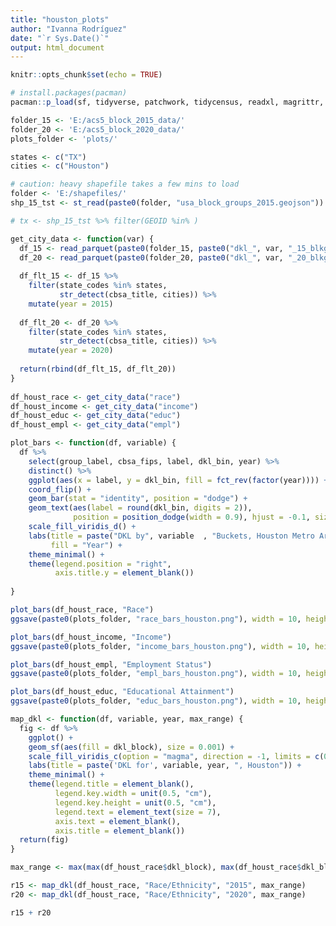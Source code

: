 ```yaml
---
title: "houston_plots"
author: "Ivanna Rodríguez"
date: "`r Sys.Date()`"
output: html_document
---
```


```r
knitr::opts_chunk$set(echo = TRUE)
```

```r
# install.packages(pacman)
pacman::p_load(sf, tidyverse, patchwork, tidycensus, readxl, magrittr, here, arrow)
```

```r
folder_15 <- 'E:/acs5_block_2015_data/'
folder_20 <- 'E:/acs5_block_2020_data/'
plots_folder <- 'plots/'

states <- c("TX")
cities <- c("Houston")
```

```r
# caution: heavy shapefile takes a few mins to load
folder <- 'E:/shapefiles/'
shp_15_tst <- st_read(paste0(folder, "usa_block_groups_2015.geojson"))
```
```r
# tx <- shp_15_tst %>% filter(GEOID %in% )
```


```r
get_city_data <- function(var) {
  df_15 <- read_parquet(paste0(folder_15, paste0("dkl_", var, "_15_blkgrp_all_states.parquet"))) %>% ungroup()
  df_20 <- read_parquet(paste0(folder_20, paste0("dkl_", var, "_20_blkgrp_all_states.parquet"))) %>% ungroup()
  
  df_flt_15 <- df_15 %>%
    filter(state_codes %in% states,
           str_detect(cbsa_title, cities)) %>%
    mutate(year = 2015)
  
  df_flt_20 <- df_20 %>%
    filter(state_codes %in% states,
           str_detect(cbsa_title, cities)) %>%
    mutate(year = 2020)
  
  return(rbind(df_flt_15, df_flt_20))
}
  
df_houst_race <- get_city_data("race")
df_houst_income <- get_city_data("income")
df_houst_educ <- get_city_data("educ")
df_houst_empl <- get_city_data("empl")
```

```r
plot_bars <- function(df, variable) {
  df %>%
    select(group_label, cbsa_fips, label, dkl_bin, year) %>%
    distinct() %>%
    ggplot(aes(x = label, y = dkl_bin, fill = fct_rev(factor(year)))) +
    coord_flip() +
    geom_bar(stat = "identity", position = "dodge") +
    geom_text(aes(label = round(dkl_bin, digits = 2)), 
              position = position_dodge(width = 0.9), hjust = -0.1, size = 3) +
    scale_fill_viridis_d() +  
    labs(title = paste("DKL by", variable  , "Buckets, Houston Metro Area"),
         fill = "Year") +
    theme_minimal() +
    theme(legend.position = "right",
          axis.title.y = element_blank())
    
}
```

```r
plot_bars(df_houst_race, "Race")
ggsave(paste0(plots_folder, "race_bars_houston.png"), width = 10, height = 6, dpi = 300)

plot_bars(df_houst_income, "Income")
ggsave(paste0(plots_folder, "income_bars_houston.png"), width = 10, height = 6, dpi = 300)

plot_bars(df_houst_empl, "Employment Status")
ggsave(paste0(plots_folder, "empl_bars_houston.png"), width = 10, height = 6, dpi = 300)

plot_bars(df_houst_educ, "Educational Attainment")
ggsave(paste0(plots_folder, "educ_bars_houston.png"), width = 10, height = 6, dpi = 300)
```

```r
map_dkl <- function(df, variable, year, max_range) {
  fig <- df %>%
    ggplot() +
    geom_sf(aes(fill = dkl_block), size = 0.001) +
    scale_fill_viridis_c(option = "magma", direction = -1, limits = c(0, max_range)) +
    labs(title = paste('DKL for', variable, year, ", Houston")) +
    theme_minimal() + 
    theme(legend.title = element_blank(), 
          legend.key.width = unit(0.5, "cm"),
          legend.key.height = unit(0.5, "cm"),
          legend.text = element_text(size = 7),
          axis.text = element_blank(),
          axis.title = element_blank())
  return(fig)
}
```

```r
max_range <- max(max(df_houst_race$dkl_block), max(df_houst_race$dkl_block))

r15 <- map_dkl(df_houst_race, "Race/Ethnicity", "2015", max_range)
r20 <- map_dkl(df_houst_race, "Race/Ethnicity", "2020", max_range)

r15 + r20
```



